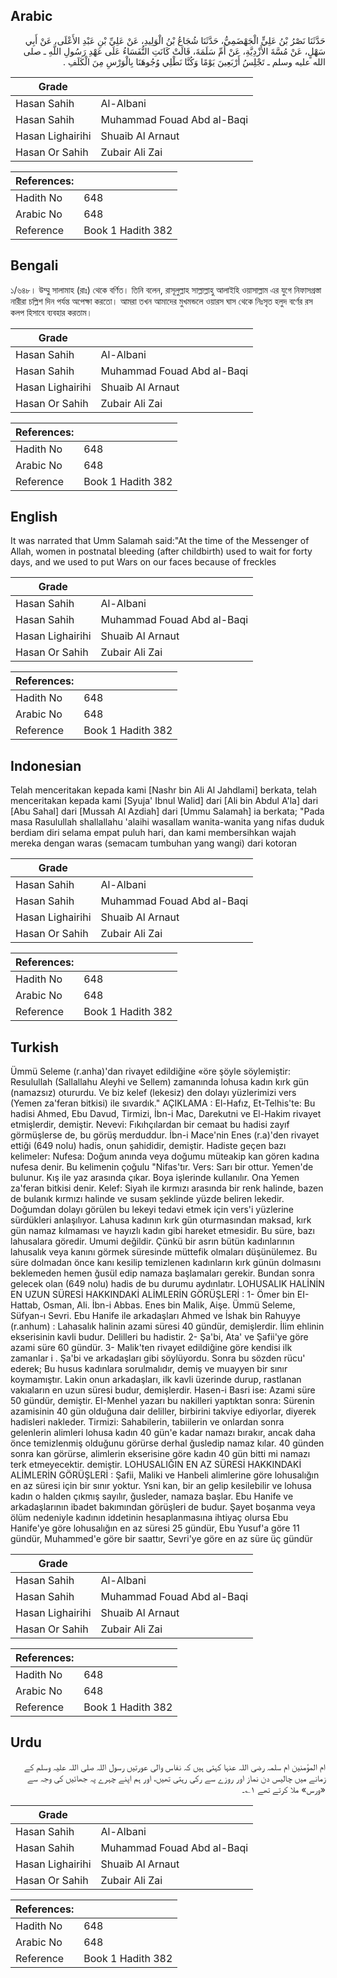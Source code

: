 ## Arabic


<div dir="rtl" lang="ar" style={{fontSize:'larger',backgroundColor:'#f8f9fa',padding:20}}>
حَدَّثَنَا نَصْرُ بْنُ عَلِيٍّ الْجَهْضَمِيُّ، حَدَّثَنَا شُجَاعُ بْنُ الْوَلِيدِ، عَنْ عَلِيِّ بْنِ عَبْدِ الأَعْلَى، عَنْ أَبِي سَهْلٍ، عَنْ مُسَّةَ الأَزْدِيَّةِ، عَنْ أُمِّ سَلَمَةَ، قَالَتْ كَانَتِ النُّفَسَاءُ عَلَى عَهْدِ رَسُولِ اللَّهِ ـ صلى الله عليه وسلم ـ تَجْلِسُ أَرْبَعِينَ يَوْمًا وَكُنَّا نَطْلِي وُجُوهَنَا بِالْوَرْسِ مِنَ الْكَلَفِ ‏.‏
</div>
<div style={{backgroundColor:'#f8f9fa',padding:20, marginBottom: 10}}><table> <thead> <tr> <th>Grade</th> <th></th> </tr> </thead> <tbody> <tr><td>Hasan Sahih</td><td>Al-Albani</td></tr><tr><td>Hasan Sahih</td><td>Muhammad Fouad Abd al-Baqi</td></tr><tr><td>Hasan Lighairihi</td><td>Shuaib Al Arnaut</td></tr><tr><td>Hasan Or Sahih</td><td>Zubair Ali Zai</td></tr></tbody></table><table> <thead> <tr> <th>References:</th> <th></th> </tr> </thead> <tbody><tr><td>Hadith No</td><td>648</td></tr><tr><td>Arabic No</td><td>648</td></tr><tr><td>Reference</td><td>Book 1 Hadith 382</td></tr></tbody></table></div>

## Bengali


<div dir="ltr" lang="bn" style={{fontSize:'larger',backgroundColor:'#f8f9fa',padding:20}}>
১/৬৪৮। উম্মু সালামাহ (রাঃ) থেকে বর্ণিত। তিনি বলেন, রাসূলুল্লাহ সাল্লাল্লাহু আলাইহি ওয়াসাল্লাম এর যুগে নিফাসগ্রস্তা নারীরা চল্লিশ দিন পর্যন্ত অপেক্ষা করতো। আমরা তখন আমাদের মুখমন্ডলে ওয়ারস ঘাস থেকে নিঃসৃত হলুদ বর্ণের রস কলপ হিসাবে ব্যবহার করতাম।
</div>
<div style={{backgroundColor:'#f8f9fa',padding:20, marginBottom: 10}}><table> <thead> <tr> <th>Grade</th> <th></th> </tr> </thead> <tbody> <tr><td>Hasan Sahih</td><td>Al-Albani</td></tr><tr><td>Hasan Sahih</td><td>Muhammad Fouad Abd al-Baqi</td></tr><tr><td>Hasan Lighairihi</td><td>Shuaib Al Arnaut</td></tr><tr><td>Hasan Or Sahih</td><td>Zubair Ali Zai</td></tr></tbody></table><table> <thead> <tr> <th>References:</th> <th></th> </tr> </thead> <tbody><tr><td>Hadith No</td><td>648</td></tr><tr><td>Arabic No</td><td>648</td></tr><tr><td>Reference</td><td>Book 1 Hadith 382</td></tr></tbody></table></div>

## English


<div dir="ltr" lang="en" style={{fontSize:'larger',backgroundColor:'#f8f9fa',padding:20}}>
It was narrated that Umm Salamah said:"At the time of the Messenger of Allah, women in postnatal bleeding (after childbirth) used to wait for forty days, and we used to put Wars on our faces because of freckles
</div>
<div style={{backgroundColor:'#f8f9fa',padding:20, marginBottom: 10}}><table> <thead> <tr> <th>Grade</th> <th></th> </tr> </thead> <tbody> <tr><td>Hasan Sahih</td><td>Al-Albani</td></tr><tr><td>Hasan Sahih</td><td>Muhammad Fouad Abd al-Baqi</td></tr><tr><td>Hasan Lighairihi</td><td>Shuaib Al Arnaut</td></tr><tr><td>Hasan Or Sahih</td><td>Zubair Ali Zai</td></tr></tbody></table><table> <thead> <tr> <th>References:</th> <th></th> </tr> </thead> <tbody><tr><td>Hadith No</td><td>648</td></tr><tr><td>Arabic No</td><td>648</td></tr><tr><td>Reference</td><td>Book 1 Hadith 382</td></tr></tbody></table></div>

## Indonesian


<div dir="ltr" lang="id" style={{fontSize:'larger',backgroundColor:'#f8f9fa',padding:20}}>
Telah menceritakan kepada kami [Nashr bin Ali Al Jahdlami] berkata, telah menceritakan kepada kami [Syuja' Ibnul Walid] dari [Ali bin Abdul A'la] dari [Abu Sahal] dari [Mussah Al Azdiah] dari [Ummu Salamah] ia berkata; "Pada masa Rasulullah shallallahu 'alaihi wasallam wanita-wanita yang nifas duduk berdiam diri selama empat puluh hari, dan kami membersihkan wajah mereka dengan waras (semacam tumbuhan yang wangi) dari kotoran
</div>
<div style={{backgroundColor:'#f8f9fa',padding:20, marginBottom: 10}}><table> <thead> <tr> <th>Grade</th> <th></th> </tr> </thead> <tbody> <tr><td>Hasan Sahih</td><td>Al-Albani</td></tr><tr><td>Hasan Sahih</td><td>Muhammad Fouad Abd al-Baqi</td></tr><tr><td>Hasan Lighairihi</td><td>Shuaib Al Arnaut</td></tr><tr><td>Hasan Or Sahih</td><td>Zubair Ali Zai</td></tr></tbody></table><table> <thead> <tr> <th>References:</th> <th></th> </tr> </thead> <tbody><tr><td>Hadith No</td><td>648</td></tr><tr><td>Arabic No</td><td>648</td></tr><tr><td>Reference</td><td>Book 1 Hadith 382</td></tr></tbody></table></div>

## Turkish


<div dir="ltr" lang="tr" style={{fontSize:'larger',backgroundColor:'#f8f9fa',padding:20}}>
Ümmü Seleme (r.anha)'dan rivayet edildiğine «öre şöyle söylemiştir: Resulullah (Sallallahu Aleyhi ve Sellem) zamanında lohusa kadın kırk gün (namazsız) otururdu. Ve biz kelef (lekesiz) den dolayı yüzlerimizi vers (Yemen za'feran bitkisi) ile sıvardık." AÇIKLAMA : El-Hafız, Et-Telhis'te: Bu hadisi Ahmed, Ebu Davud, Tirmizi, İbn-i Mac, Darekutni ve El-Hakim rivayet etmişlerdir, demiştir. Nevevi: Fıkıhçılardan bir cemaat bu hadisi zayıf görmüşlerse de, bu görüş merduddur. İbn-i Mace'nin Enes (r.a)'den rivayet ettiği (649 nolu) hadis, onun şahididir, demiştir. Hadiste geçen bazı kelimeler: Nufesa: Doğum anında veya doğumu müteakip kan gören kadına nufesa denir. Bu kelimenin çoğulu "Nifas'tır. Vers: Sarı bir ottur. Yemen'de bulunur. Kış ile yaz arasında çıkar. Boya işlerinde kullanılır. Ona Yemen za'feran bitkisi denir. Kelef: Siyah ile kırmızı arasında bir renk halinde, bazen de bulanık kırmızı halinde ve susam şeklinde yüzde beliren lekedir. Doğumdan dolayı görülen bu lekeyi tedavi etmek için vers'i yüzlerine sürdükleri anlaşılıyor. Lahusa kadının kırk gün oturmasından maksad, kırk gün namaz kılmaması ve hayızlı kadın gibi hareket etmesidir. Bu süre, bazı lahusalara göredir. Umumi değildir. Çünkü bir asrın bütün kadınlarının lahusalık veya kanını görmek süresinde müttefik olmaları düşünülemez. Bu süre dolmadan önce kanı kesilip temizlenen kadınların kırk günün dolmasını beklemeden hemen ğusül edip namaza başlamaları gerekir. Bundan sonra gelecek olan (649 nolu) hadis de bu durumu aydınlatır. LOHUSALIK HALİNİN EN UZUN SÜRESİ HAKKINDAKİ ALİMLERİN GÖRÜŞLERİ : 1- Ömer bin EI-Hattab, Osman, Ali. İbn-i Abbas. Enes bin Malik, Aişe. Ümmü Seleme, Süfyan-ı Sevri. Ebu Hanife ile arkadaşları Ahmed ve İshak bin Rahuyye (r.anhum) : Lahasalık halinin azami süresi 40 gündür, demişlerdir. İlim ehlinin ekserisinin kavli budur. Delilleri bu hadistir. 2- Şa'bi, Ata' ve Şafii'ye göre azami süre 60 gündür. 3- Malik'ten rivayet edildiğine göre kendisi ilk zamanlar i . Şa'bi ve arkadaşları gibi söylüyordu. Sonra bu sözden rücu' ederek; Bu husus kadınlara sorulmalıdır, demiş ve muayyen bir sınır koymamıştır. Lakin onun arkadaşları, ilk kavli üzerinde durup, rastlanan vakıaların en uzun süresi budur, demişlerdir. Hasen-i Basri ise: Azami süre 50 gündür, demiştir. EI-Menhel yazarı bu nakilleri yaptıktan sonra: Sürenin azamisinin 40 gün olduğuna dair deliller, birbirini takviye ediyorlar, diyerek hadisleri nakleder. Tirmizi: Sahabilerin, tabiilerin ve onlardan sonra gelenlerin alimleri lohusa kadın 40 gün'e kadar namazı bırakır, ancak daha önce temizlenmiş olduğunu görürse derhal ğusledip namaz kılar. 40 günden sonra kan görürse, alimlerin ekserisine göre kadın 40 gün bitti mi namazı terk etmeyecektir. demiştir. LOHUSALIĞIN EN AZ SÜRESİ HAKKINDAKİ ALİMLERİN GÖRÜŞLERİ : Şafii, Maliki ve Hanbeli alimlerine göre lohusalığın en az süresi için bir sınır yoktur. Ysni kan, bir an gelip kesilebilir ve lohusa kadın o halden çıkmış sayılır, ğusleder, namaza başlar. Ebu Hanife ve arkadaşlarının ibadet bakımından görüşleri de budur. Şayet boşanma veya ölüm nedeniyle kadının iddetinin hesaplanmasına ihtiyaç olursa Ebu Hanife'ye göre lohusalığın en az süresi 25 gündür, Ebu Yusuf'a göre 11 gündür, Muhammed'e göre bir saattır, Sevri'ye göre en az süre üç gündür
</div>
<div style={{backgroundColor:'#f8f9fa',padding:20, marginBottom: 10}}><table> <thead> <tr> <th>Grade</th> <th></th> </tr> </thead> <tbody> <tr><td>Hasan Sahih</td><td>Al-Albani</td></tr><tr><td>Hasan Sahih</td><td>Muhammad Fouad Abd al-Baqi</td></tr><tr><td>Hasan Lighairihi</td><td>Shuaib Al Arnaut</td></tr><tr><td>Hasan Or Sahih</td><td>Zubair Ali Zai</td></tr></tbody></table><table> <thead> <tr> <th>References:</th> <th></th> </tr> </thead> <tbody><tr><td>Hadith No</td><td>648</td></tr><tr><td>Arabic No</td><td>648</td></tr><tr><td>Reference</td><td>Book 1 Hadith 382</td></tr></tbody></table></div>

## Urdu


<div dir="rtl" lang="ur" style={{fontSize:'larger',backgroundColor:'#f8f9fa',padding:20}}>
ام المؤمنین ام سلمہ رضی اللہ عنہا کہتی ہیں کہ نفاس والی عورتیں رسول اللہ صلی اللہ علیہ وسلم کے زمانے میں چالیس دن نماز اور روزے سے رکی رہتی تھیں، اور ہم اپنے چہرے پہ جھائیں کی وجہ سے «ورس» ملا کرتے تھے ۱؎۔
</div>
<div style={{backgroundColor:'#f8f9fa',padding:20, marginBottom: 10}}><table> <thead> <tr> <th>Grade</th> <th></th> </tr> </thead> <tbody> <tr><td>Hasan Sahih</td><td>Al-Albani</td></tr><tr><td>Hasan Sahih</td><td>Muhammad Fouad Abd al-Baqi</td></tr><tr><td>Hasan Lighairihi</td><td>Shuaib Al Arnaut</td></tr><tr><td>Hasan Or Sahih</td><td>Zubair Ali Zai</td></tr></tbody></table><table> <thead> <tr> <th>References:</th> <th></th> </tr> </thead> <tbody><tr><td>Hadith No</td><td>648</td></tr><tr><td>Arabic No</td><td>648</td></tr><tr><td>Reference</td><td>Book 1 Hadith 382</td></tr></tbody></table></div>